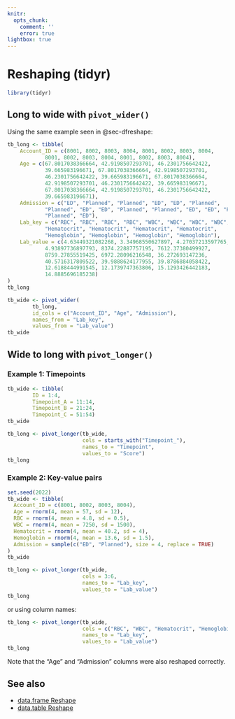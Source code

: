 ```yaml
---
knitr:
  opts_chunk: 
    comment: ''
    error: true
lightbox: true
---
```

# Reshaping (**tidyr**) {#sec-tidyrreshape}

```r
library(tidyr)
```

## Long to wide with `pivot_wider()`

Using the same example seen in @sec-dfreshape:

```r
tb_long <- tibble(
    Account_ID = c(8001, 8002, 8003, 8004, 8001, 8002, 8003, 8004, 
            8001, 8002, 8003, 8004, 8001, 8002, 8003, 8004), 
    Age = c(67.8017038366664, 42.9198507293701, 46.2301756642422, 
            39.665983196671, 67.8017038366664, 42.9198507293701, 
            46.2301756642422, 39.665983196671, 67.8017038366664, 
            42.9198507293701, 46.2301756642422, 39.665983196671, 
            67.8017038366664, 42.9198507293701, 46.2301756642422, 
            39.665983196671), 
    Admission = c("ED", "Planned", "Planned", "ED", "ED", "Planned", 
            "Planned", "ED", "ED", "Planned", "Planned", "ED", "ED", "Planned", 
            "Planned", "ED"), 
    Lab_key = c("RBC", "RBC", "RBC", "RBC", "WBC", "WBC", "WBC", "WBC", 
            "Hematocrit", "Hematocrit", "Hematocrit", "Hematocrit", 
            "Hemoglobin", "Hemoglobin", "Hemoglobin", "Hemoglobin"), 
    Lab_value = c(4.63449321082268, 3.34968550627897, 4.27037213597765, 
            4.93897736897793, 8374.22887757195, 7612.37380499927, 
            8759.27855519425, 6972.28096216548, 36.272693147236, 
            40.5716317809522, 39.9888624177955, 39.8786884058422, 
            12.6188444991545, 12.1739747363806, 15.1293426442183, 
            14.8885696185238)
)
tb_long
```

```r
tb_wide <- pivot_wider(
        tb_long,
        id_cols = c("Account_ID", "Age", "Admission"),
        names_from = "Lab_key",
        values_from = "Lab_value")
tb_wide
```

## Wide to long with `pivot_longer()`

### Example 1: Timepoints

```r
tb_wide <- tibble(
        ID = 1:4,
        Timepoint_A = 11:14,
        Timepoint_B = 21:24,
        Timepoint_C = 51:54)
tb_wide
```

```r
tb_long <- pivot_longer(tb_wide,
                        cols = starts_with("Timepoint_"),
                        names_to = "Timepoint",
                        values_to = "Score")
tb_long
```

### Example 2: Key-value pairs

```r
set.seed(2022)
tb_wide <- tibble(
  Account_ID = c(8001, 8002, 8003, 8004),
  Age = rnorm(4, mean = 57, sd = 12),
  RBC = rnorm(4, mean = 4.8, sd = 0.5),
  WBC = rnorm(4, mean = 7250, sd = 1500),
  Hematocrit = rnorm(4, mean = 40.2, sd = 4),
  Hemoglobin = rnorm(4, mean = 13.6, sd = 1.5),
  Admission = sample(c("ED", "Planned"), size = 4, replace = TRUE)
)
tb_wide
```

```r
tb_long <- pivot_longer(tb_wide,
                        cols = 3:6,
                        names_to = "Lab_key",
                        values_to = "Lab_value")
tb_long
```

or using column names:

```r
tb_long <- pivot_longer(tb_wide,
                        cols = c("RBC", "WBC", "Hematocrit", "Hemoglobin"),
                        names_to = "Lab_key",
                        values_to = "Lab_value")
tb_long
```

Note that the "Age" and "Admission" columns were also reshaped correctly.

## See also

- [data.frame Reshape](#sec-dfreshape)
- [data.table Reshape](#sec-dtreshape)
